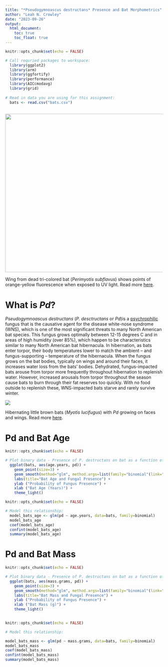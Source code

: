 ```yaml
---
title: "*Pseudogymnoascus destructans* Presence and Bat Morphometrics"
author: "Leah N. Crowley"
date: "2023-09-26"
output:
  html_document:
    toc: true
    toc_float: true
---
```


```r
knitr::opts_chunk$set(echo = FALSE)

# Call requried packages to workspace: 
  library(ggplot2)
  library(arm)
  library(ggfortify)
  library(performance)
  library(AICcmodavg)
  library(grid)
  
# Read in data you are using for this assignment: 
  bats <- read.csv("bats.csv")
  
```

![](C:/Users/lcrowley1/OneDrive%20-%20Austin%20Peay%20State%20University/Desktop/Advanced/4-GLMS/5660_Ex_4/pd.jpg){width="506"}

Wing from dead tri-colored bat (*Perimyotis subflavus*) shows points of orange-yellow fluorescence when exposed to UV light. Read more [here](https://www.usgs.gov/programs/environmental-health-program/science/black-light-detects-white-nose-syndrome-bats).

# What is *Pd*?

*Pseudogymnoascus destructans* (*P. desctructans* or *Pd*)is a [psychrophilic](https://www.merriam-webster.com/dictionary/psychrophilic) fungus that is the causative agent for the disease white-nose syndrome (WNS), which is one of the most significant threats to many North American bat species. This fungus grows optimally between 12-15 degrees C and in areas of high humidity (over 85%), which happen to be characteristics similar to many North American bat hibernacula. In hibernation, as bats enter torpor, their body temperatures lower to match the ambient -- and fungus-supporting -- temperature of the hibernacula. When the fungus grows on the bat bodies, typically on wings and around their faces, it increases water loss from the bats' bodies. Dehydrated, fungus-impacted bats arouse from torpor more frequently throughout hibernation to replenish water. However, increased arousals from torpor throughout the season cause bats to burn through their fat reserves too quickly. With no food outside to replenish these, WNS-impacted bats starve and rarely survive winter.

![](C:/Users/lcrowley1/OneDrive%20-%20Austin%20Peay%20State%20University/Desktop/Advanced/4-GLMS/5660_Ex_4/pd4.png)

Hibernating little brown bats (*Myotis lucifugus*) with *Pd* growing on faces and wings. Read more [here](https://www.whitenosesyndrome.org/static-page/what-is-white-nose-syndrome).

# Pd and Bat Age

```r
knitr::opts_chunk$set(echo = FALSE)

# Plot binary data - Presence of P. destructans on bat as a function of bat age in years
  ggplot(bats, aes(age.years, pd)) +
    geom_point(size=3) +
    geom_smooth(method="glm", method.args=list(family="binomial"(link="logit")), color = "cyan") +
    labs(title="Bat Age and Fungal Presence") +
    ylab ("Probability of Fungus Presence") +
    xlab ("Bat Age (Years)") +
    theme_light()

```

```r
knitr::opts_chunk$set(echo = FALSE)

# Model this relationship: 
  model_bats_age <- glm(pd ~ age.years, data=bats, family=binomial)
  model_bats_age  
  coef(model_bats_age)
  confint(model_bats_age)
  summary(model_bats_age)

```

# Pd and Bat Mass

```r
knitr::opts_chunk$set(echo = FALSE)

# Plot binary data - Presence of P. destructans on bat as a function of bat mass in grams
  ggplot(bats, aes(mass.grams, pd)) +
    geom_point(size=3) +
    geom_smooth(method="glm", method.args=list(family="binomial"(link="logit")), color = "cyan") +
    labs(title="Bat Mass and Fungal Presence") +
    ylab ("Probability of Fungus Presence") +
    xlab ("Bat Mass (g)") +
    theme_light()
  
```

```r
knitr::opts_chunk$set(echo = FALSE)

# Model this relationship:

model_bats_mass <- glm(pd ~ mass.grams, data=bats, family=binomial) 
model_bats_mass
coef(model_bats_mass) 
confint(model_bats_mass) 
summary(model_bats_mass)

```
